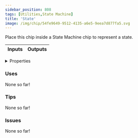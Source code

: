 ```yaml
---
sidebar_position: 808
tags: [Utilities,State Machine]
title: 'State'
image: /img/chip/54fe9649-9512-4135-a6e5-9eea7d877fa5.svg
---
```


Place this chip inside a State Machine chip to represent a state.



<IChip uuid="54fe9649-9512-4135-a6e5-9eea7d877fa5"/>

<table><thead><tr><th>Inputs</th><th>Outputs</th></tr></thead><tbody /></table>

<details>
  <summary>Properties</summary>
  <div>
    <div>
    <table>
      <tbody>
        <tr>
          <td>Is beta required?</td>
          <td>No</td>
        </tr>
        <tr>
          <td>Is chip a trolling risk?</td>
          <td>No</td>
        </tr>
        <tr>
          <td>Is chip a role assignment risk?</td>
          <td>No</td>
        </tr>
        <tr>
          <td>Chip UUID</td>
          <td>54fe9649-9512-4135-a6e5-9eea7d877fa5</td>
        </tr>
        <tr>
          <td>Room availability</td>
          <td>Available everywhere</td>
        </tr>
      </tbody>
    </table>
    </div>
  </div>
</details>

### Uses

None so far!

### Tips

None so far!

### Issues

None so far!